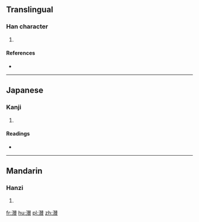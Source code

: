 ==Translingual==

===Han character===
{{Han char|rn=85|rad=水|as=15|sn=18|four=|canj=EQOC}}

# {{defn|Han|sort=水15}}

====References====
* {{Han ref|kx=0658.070|dkj=18564|hdz=31776.030|uh=6FFD|ud=28669}}

----

==Japanese==

===Kanji===
{{ja-kanji|grade=|rs=水15}}

# {{defn|lang=ja|sort=水15}}

====Readings====
* {{ja-readings|on=[[さん]] (san)|kun=}}

----

==Mandarin==

===Hanzi===
{{cmn-hanzi|pin=[[cuán]] ([[cuan2]]), [[qián]] ([[qian2]]), [[zā]] ([[za1]]), [[zàn]] ([[zan4]])|wg=ts'uan<sup>2</sup>, ch'ien<sup>2</sup>, tsa<sup>1</sup>, tsan<sup>4</sup>}}

# {{defn|lang=cmn|sort=水15}}

[[fr:濽]]
[[hu:濽]]
[[pl:濽]]
[[zh:濽]]